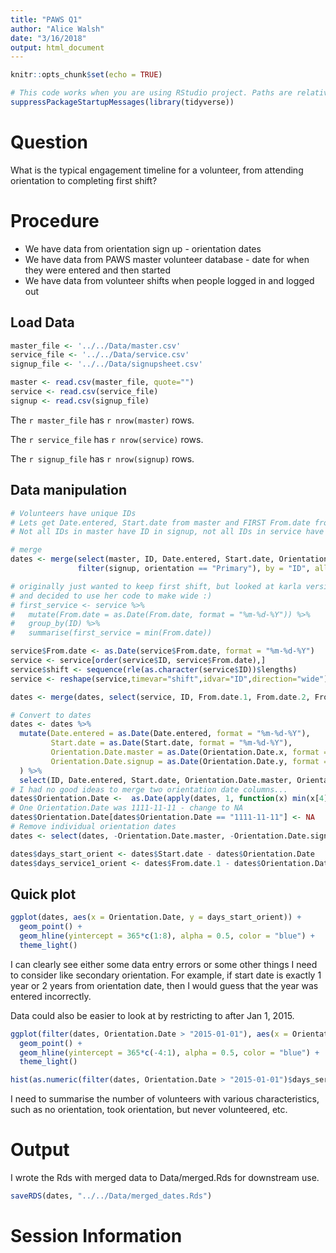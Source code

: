 ```yaml
---
title: "PAWS Q1"
author: "Alice Walsh"
date: "3/16/2018"
output: html_document
---
```


```r
knitr::opts_chunk$set(echo = TRUE)
```

```r
# This code works when you are using RStudio project. Paths are relative and stuff
suppressPackageStartupMessages(library(tidyverse))

```

# Question
What is the typical engagement timeline for a volunteer, from attending orientation to completing first shift?

# Procedure  
* We have data from orientation sign up - orientation dates
* We have data from PAWS master volunteer database - date for when they were entered and then started
* We have data from volunteer shifts when people logged in and logged out


## Load Data
```r
master_file <- '../../Data/master.csv'
service_file <- '../../Data/service.csv'
signup_file <- '../../Data/signupsheet.csv'

master <- read.csv(master_file, quote="")
service <- read.csv(service_file)
signup <- read.csv(signup_file)
```

The `r master_file` has `r nrow(master)` rows.

The `r service_file` has `r nrow(service)` rows.

The `r signup_file` has `r nrow(signup)` rows.

## Data manipulation
```r
# Volunteers have unique IDs
# Lets get Date.entered, Start.date from master and FIRST From.date from service, and Orientation.Date from signup
# Not all IDs in master have ID in signup, not all IDs in service have ID in signup

# merge
dates <- merge(select(master, ID, Date.entered, Start.date, Orientation.Date, Status), 
               filter(signup, orientation == "Primary"), by = "ID", all.x = TRUE)

# originally just wanted to keep first shift, but looked at karla version
# and decided to use her code to make wide :)
# first_service <- service %>%
#   mutate(From.date = as.Date(From.date, format = "%m-%d-%Y")) %>%
#   group_by(ID) %>%
#   summarise(first_service = min(From.date))

service$From.date <- as.Date(service$From.date, format = "%m-%d-%Y")
service <- service[order(service$ID, service$From.date),]
service$shift <- sequence(rle(as.character(service$ID))$lengths)
service <- reshape(service,timevar="shift",idvar="ID",direction="wide")

dates <- merge(dates, select(service, ID, From.date.1, From.date.2, From.date.3, From.date.4, From.date.5), by = "ID", all.x = TRUE)

# Convert to dates
dates <- dates %>%
  mutate(Date.entered = as.Date(Date.entered, format = "%m-%d-%Y"),
         Start.date = as.Date(Start.date, format = "%m-%d-%Y"),
         Orientation.Date.master = as.Date(Orientation.Date.x, format = "%m-%d-%Y"), 
         Orientation.Date.signup = as.Date(Orientation.Date.y, format = "%m/%d/%y")
  ) %>%
  select(ID, Date.entered, Start.date, Orientation.Date.master, Orientation.Date.signup, Status, starts_with("From.date"))
# I had no good ideas to merge two orientation date columns...
dates$Orientation.Date <-  as.Date(apply(dates, 1, function(x) min(x[4], x[5], na.rm = T)))
# One Orientation.Date was 1111-11-11 - change to NA
dates$Orientation.Date[dates$Orientation.Date == "1111-11-11"] <- NA
# Remove individual orientation dates
dates <- select(dates, -Orientation.Date.master, -Orientation.Date.signup)

```



```r
dates$days_start_orient <- dates$Start.date - dates$Orientation.Date
dates$days_service1_orient <- dates$From.date.1 - dates$Orientation.Date

```


## Quick plot

```r

ggplot(dates, aes(x = Orientation.Date, y = days_start_orient)) + 
  geom_point() + 
  geom_hline(yintercept = 365*c(1:8), alpha = 0.5, color = "blue") +
  theme_light()
```

I can clearly see either some data entry errors or some other things I need to consider like secondary orientation. For example, if start date is exactly 1 year or 2 years from orientation date, then I would guess that the year was entered incorrectly.

Data could also be easier to look at by restricting to after Jan 1, 2015.

```r

ggplot(filter(dates, Orientation.Date > "2015-01-01"), aes(x = Orientation.Date, y = days_start_orient)) + 
  geom_point() + 
  geom_hline(yintercept = 365*c(-4:1), alpha = 0.5, color = "blue") +
  theme_light()
```

```r
hist(as.numeric(filter(dates, Orientation.Date > "2015-01-01")$days_service1_orient), xlim = c(1,300), 200)
```


I need to summarise the number of volunteers with various characteristics, such as no orientation, took orientation, but never volunteered, etc.

# Output

I wrote the Rds with merged data to Data/merged.Rds for downstream use.
```r
saveRDS(dates, "../../Data/merged_dates.Rds")
```


# Session Information
